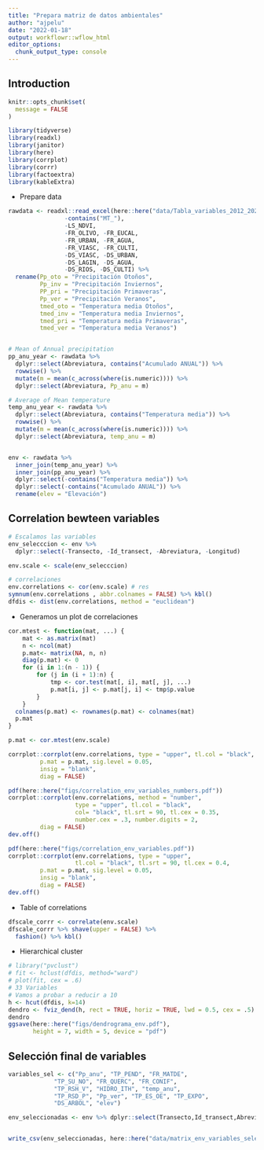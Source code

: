 ```yaml
---
title: "Prepara matriz de datos ambientales"
author: "ajpelu"
date: "2022-01-18"
output: workflowr::wflow_html
editor_options:
  chunk_output_type: console
---
```


## Introduction

```r
knitr::opts_chunk$set(
  message = FALSE
)
```

```r
library(tidyverse)
library(readxl)
library(janitor)
library(here)
library(corrplot)
library(corrr)
library(factoextra)
library(kableExtra)
```


- Prepare data 

```r
rawdata <- readxl::read_excel(here::here("data/Tabla_variables_2012_2020.xls")) %>% dplyr::select(-contains("LS_B"), 
                -contains("MT_"), 
                -LS_NDVI, 
                -FR_OLIVO, -FR_EUCAL, 
                -FR_URBAN, -FR_AGUA,
                -FR_VIASC, -FR_CULTI,
                -DS_VIASC, -DS_URBAN, 
                -DS_LAGIN, -DS_AGUA, 
                -DS_RIOS, -DS_CULTI) %>% 
  rename(Pp_oto = "Precipitación Otoños",
         Pp_inv = "Precipitación Inviernos",
         PP_pri = "Precipitación Primaveras",
         Pp_ver = "Precipitación Veranos",
         tmed_oto = "Temperatura media Otoños",
         tmed_inv = "Temperatura media Inviernos",
         tmed_pri = "Temperatura media Primaveras",
         tmed_ver = "Temperatura media Veranos") 


# Mean of Annual precipitation
pp_anu_year <- rawdata %>% 
  dplyr::select(Abreviatura, contains("Acumulado ANUAL")) %>% 
  rowwise() %>% 
  mutate(m = mean(c_across(where(is.numeric)))) %>% 
  dplyr::select(Abreviatura, Pp_anu = m)

# Average of Mean temperature
temp_anu_year <- rawdata %>% 
  dplyr::select(Abreviatura, contains("Temperatura media")) %>% 
  rowwise() %>% 
  mutate(m = mean(c_across(where(is.numeric)))) %>% 
  dplyr::select(Abreviatura, temp_anu = m)


env <- rawdata %>% 
  inner_join(temp_anu_year) %>% 
  inner_join(pp_anu_year) %>% 
  dplyr::select(-contains("Temperatura media")) %>% 
  dplyr::select(-contains("Acumulado ANUAL")) %>% 
  rename(elev = "Elevación")
```


## Correlation bewteen variables

```r
# Escalamos las variables 
env_selecccion <- env %>% 
  dplyr::select(-Transecto, -Id_transect, -Abreviatura, -Longitud)

env.scale <- scale(env_selecccion)

# correlaciones 
env.correlations <- cor(env.scale) # res
symnum(env.correlations , abbr.colnames = FALSE) %>% kbl()
dfdis <- dist(env.correlations, method = "euclidean")
```

- Generamos un plot de correlaciones

```r
cor.mtest <- function(mat, ...) {
    mat <- as.matrix(mat)
    n <- ncol(mat)
    p.mat<- matrix(NA, n, n)
    diag(p.mat) <- 0
    for (i in 1:(n - 1)) {
        for (j in (i + 1):n) {
            tmp <- cor.test(mat[, i], mat[, j], ...)
            p.mat[i, j] <- p.mat[j, i] <- tmp$p.value
        }
    }
  colnames(p.mat) <- rownames(p.mat) <- colnames(mat)
  p.mat
}

p.mat <- cor.mtest(env.scale)

corrplot::corrplot(env.correlations, type = "upper", tl.col = "black", tl.srt = 90, tl.cex = 0.4,
         p.mat = p.mat, sig.level = 0.05, 
         insig = "blank", 
         diag = FALSE)

```


```r
pdf(here::here("figs/correlation_env_variables_numbers.pdf"))
corrplot::corrplot(env.correlations, method = "number",
                   type = "upper", tl.col = "black", 
                   col= "black", tl.srt = 90, tl.cex = 0.35, 
                   number.cex = .3, number.digits = 2,
         diag = FALSE)
dev.off()

pdf(here::here("figs/correlation_env_variables.pdf"))
corrplot::corrplot(env.correlations, type = "upper",
                   tl.col = "black", tl.srt = 90, tl.cex = 0.4,
         p.mat = p.mat, sig.level = 0.05, 
         insig = "blank", 
         diag = FALSE)
dev.off()
```

- Table of correlations
```r
dfscale_corrr <- correlate(env.scale)
dfscale_corrr %>% shave(upper = FALSE) %>%
  fashion() %>% kbl()
```

- Hierarchical cluster

```r
# library("pvclust")
# fit <- hclust(dfdis, method="ward")
# plot(fit, cex = .6)
# 33 Variables 
# Vamos a probar a reducir a 10
h <- hcut(dfdis, k=14)
dendro <- fviz_dend(h, rect = TRUE, horiz = TRUE, lwd = 0.5, cex = .5)
dendro
ggsave(here::here("figs/dendrograma_env.pdf"), 
       height = 7, width = 5, device = "pdf")
```

## Selección final de variables

```r
variables_sel <- c("Pp_anu", "TP_PEND", "FR_MATDE", 
             "TP_SU_NO", "FR_QUERC", "FR_CONIF", 
             "TP_RSH_V", "HIDRO_ITH", "temp_anu",
             "TP_RSD_P", "Pp_ver", "TP_ES_OE", "TP_EXPO",
             "DS_ARBOL", "elev")

env_seleccionadas <- env %>% dplyr::select(Transecto,Id_transect,Abreviatura, matches(variables_sel)) 


write_csv(env_seleccionadas, here::here("data/matrix_env_variables_selected.csv"))
```
